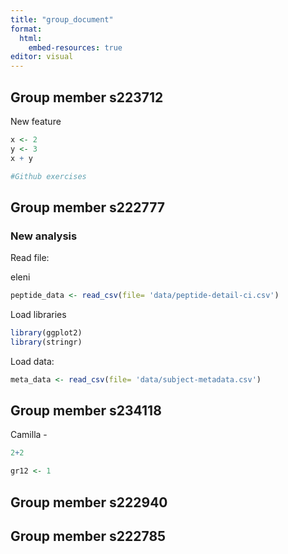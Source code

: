 ```yaml
---
title: "group_document"
format:
  html:
    embed-resources: true
editor: visual
---
```


## Group member s223712

New feature

```r
x <- 2
y <- 3
x + y
```

```r
#Github exercises 
```

## Group member s222777

### New analysis

Read file:

eleni

```r
peptide_data <- read_csv(file= 'data/peptide-detail-ci.csv')

```

Load libraries

```r
library(ggplot2)
library(stringr)
```

Load data:

```r

meta_data <- read_csv(file= 'data/subject-metadata.csv')

```

## Group member s234118

Camilla -

```r
2+2

gr12 <- 1
```

## Group member s222940

## Group member s222785

